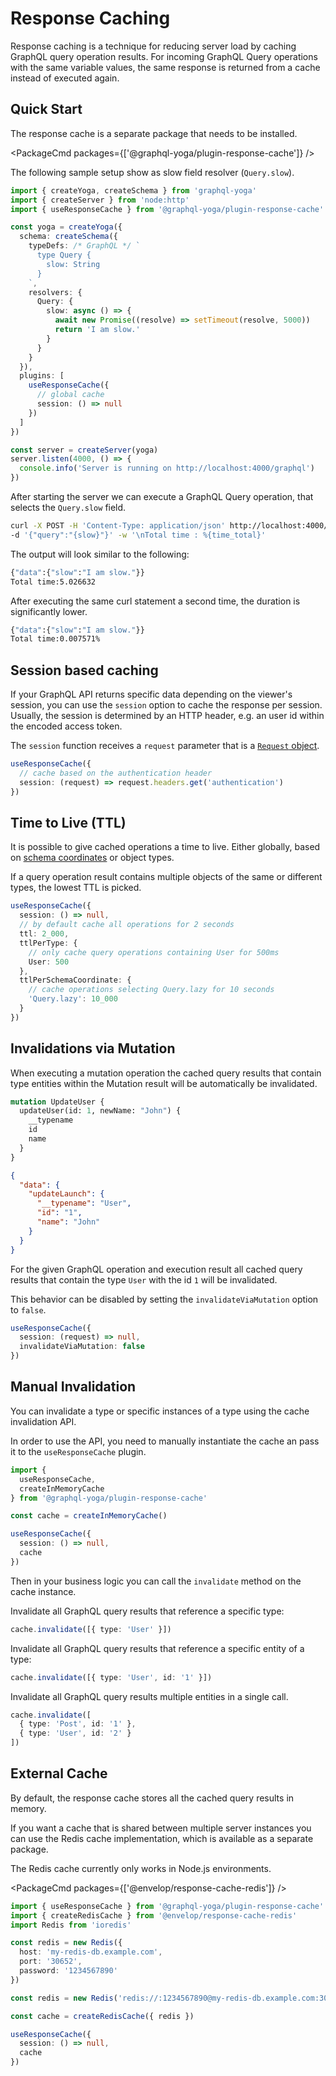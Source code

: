 
# Response Caching

Response caching is a technique for reducing server load by caching GraphQL query operation results.
For incoming GraphQL Query operations with the same variable values, the same response is returned from a cache instead of executed again.

## Quick Start

The response cache is a separate package that needs to be installed.

<PackageCmd packages={['@graphql-yoga/plugin-response-cache']} />

The following sample setup show as slow field resolver (`Query.slow`).

```ts filename="Response cache example" {14-17,22-25}
import { createYoga, createSchema } from 'graphql-yoga'
import { createServer } from 'node:http'
import { useResponseCache } from '@graphql-yoga/plugin-response-cache'

const yoga = createYoga({
  schema: createSchema({
    typeDefs: /* GraphQL */ `
      type Query {
        slow: String
      }
    `,
    resolvers: {
      Query: {
        slow: async () => {
          await new Promise((resolve) => setTimeout(resolve, 5000))
          return 'I am slow.'
        }
      }
    }
  }),
  plugins: [
    useResponseCache({
      // global cache
      session: () => null
    })
  ]
})

const server = createServer(yoga)
server.listen(4000, () => {
  console.info('Server is running on http://localhost:4000/graphql')
})
```

After starting the server we can execute a GraphQL Query operation, that selects the `Query.slow` field.

```sh filename="Execute slow GraphQL Query Operation with cUrl"
curl -X POST -H 'Content-Type: application/json' http://localhost:4000/graphql \
-d '{"query":"{slow}"}' -w '\nTotal time : %{time_total}'
```

The output will look similar to the following:

```sh filename="Initial Request time"
{"data":{"slow":"I am slow."}}
Total time:5.026632
```

After executing the same curl statement a second time, the duration is significantly lower.

```sh filename="Cached Request time"
{"data":{"slow":"I am slow."}}
Total time:0.007571%
```

## Session based caching

If your GraphQL API returns specific data depending on the viewer's session, you can use the `session` option to cache the response per session.
Usually, the session is determined by an HTTP header, e.g. an user id within the encoded access token.

The `session` function receives a `request` parameter that is a [`Request` object](https://developer.mozilla.org/en-US/docs/Web/API/Request).

```ts filename="Response Cache configuration based on  header"
useResponseCache({
  // cache based on the authentication header
  session: (request) => request.headers.get('authentication')
})
```

## Time to Live (TTL)

It is possible to give cached operations a time to live.
Either globally, based on [schema coordinates](https://github.com/graphql/graphql-wg/blob/main/rfcs/SchemaCoordinates.md) or object types.

If a query operation result contains multiple objects of the same or different types, the lowest TTL is picked.

```ts filename="Response Cache configuration with TTL"
useResponseCache({
  session: () => null,
  // by default cache all operations for 2 seconds
  ttl: 2_000,
  ttlPerType: {
    // only cache query operations containing User for 500ms
    User: 500
  },
  ttlPerSchemaCoordinate: {
    // cache operations selecting Query.lazy for 10 seconds
    'Query.lazy': 10_000
  }
})
```

## Invalidations via Mutation

When executing a mutation operation the cached query results that contain type entities within the Mutation result will be automatically be invalidated.

```graphql filename="GraphQL mutation operation"
mutation UpdateUser {
  updateUser(id: 1, newName: "John") {
    __typename
    id
    name
  }
}
```

```json filename="GraphQL operation execution result"
{
  "data": {
    "updateLaunch": {
      "__typename": "User",
      "id": "1",
      "name": "John"
    }
  }
}
```

For the given GraphQL operation and execution result all cached query results that contain the type `User` with the id `1` will be invalidated.

This behavior can be disabled by setting the `invalidateViaMutation` option to `false`.

```ts filename="Disabling mutation invalidation"
useResponseCache({
  session: (request) => null,
  invalidateViaMutation: false
})
```

## Manual Invalidation

You can invalidate a type or specific instances of a type using the cache invalidation API.

In order to use the API, you need to manually instantiate the cache an pass it to the `useResponseCache` plugin.

```ts filename="Manual cache construction" {3,6}
import {
  useResponseCache,
  createInMemoryCache
} from '@graphql-yoga/plugin-response-cache'

const cache = createInMemoryCache()

useResponseCache({
  session: () => null,
  cache
})
```

Then in your business logic you can call the `invalidate` method on the cache instance.

Invalidate all GraphQL query results that reference a specific type:

```ts filename="Invalidating a type"
cache.invalidate([{ type: 'User' }])
```

Invalidate all GraphQL query results that reference a specific entity of a type:

```ts filename="Invalidate a specific entity of a type"
cache.invalidate([{ type: 'User', id: '1' }])
```

Invalidate all GraphQL query results multiple entities in a single call.

```ts filename="Invalidate multiple entities"
cache.invalidate([
  { type: 'Post', id: '1' },
  { type: 'User', id: '2' }
])
```

## External Cache

By default, the response cache stores all the cached query results in memory.

If you want a cache that is shared between multiple server instances you can use the Redis cache implementation, which is available as a separate package.

<Callout>The Redis cache currently only works in Node.js environments.</Callout>

<PackageCmd packages={['@envelop/response-cache-redis']} />

```ts filename="Create a custom Redis Cache"
import { useResponseCache } from '@graphql-yoga/plugin-response-cache'
import { createRedisCache } from '@envelop/response-cache-redis'
import Redis from 'ioredis'

const redis = new Redis({
  host: 'my-redis-db.example.com',
  port: '30652',
  password: '1234567890'
})

const redis = new Redis('redis://:1234567890@my-redis-db.example.com:30652')

const cache = createRedisCache({ redis })

useResponseCache({
  session: () => null,
  cache
})
```
